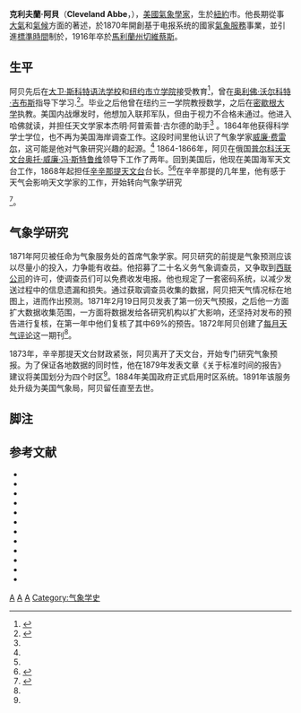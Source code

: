 {{Infobox scientist
|name              = Cleveland Abbe
|image             = Cleveland Abbe.jpg
|image_size        = 150px
|caption           = Cleveland Abbe
|birth_date        = 1838年12月3日
|birth_place       = {{USA}}[[紐約州|紐約州]][[紐約市|紐約市]]
|death_date        = {{death date and age|1916|10|28|1838|12|3}}
|death_place       = {{USA}}[[馬里蘭州|馬里蘭州]][[Chevy_Chase|Chevy Chase]]
|residence  = 
|citizenship = 
|nationality       = {{USA}}
|ethnicity         = 
|field             = [[氣象學|氣象學]]
|work_institutions = 
|alma_mater        = 
|doctoral_advisor  = 
|doctoral_students = 
|known_for         = 
|influences        = 
|influenced        = 
|prizes            = 1916年[[公共福利奖|公共福利奖]]
|religion = 
|footnotes = 
|signature         =
}}
'''克利夫蘭·阿貝'''（'''Cleveland Abbe'''，{{bd|1838年||1916年|catIdx=A阿}}），[[美國|美國]][[氣象學家|氣象學家]]，生於[[紐約|紐約]]市。他長期從事[[大氣|大氣]]和[[氣候|氣候]]方面的著述，於1870年開創基于电报系统的國家[[氣象服務|氣象服務]]事業，並引進[[標準時間|標準時間]]制於，1916年卒於[[馬利蘭州|馬利蘭州]][[切維蔡斯|切維蔡斯]]。

==生平==
阿贝先后在[[大卫·斯科特语法学校|大卫·斯科特语法学校]]和[[纽约市立学院|纽约市立学院]]接受教育<ref name=wws>{{harvnb|Debus|1968|p=2}}</ref>，曾在[[奥利佛·沃尔科特·吉布斯|奥利佛·沃尔科特·吉布斯]]指导下学习.<ref name=rg>{{harvnb|Reingold|1970|p=6}}</ref>。毕业之后他曾在纽约三一学院教授数学，之后在[[密歇根大学|密歇根大学]]执教。美国内战爆发时，他想加入联邦军队，但由于视力不合格未通过。他进入哈佛就读，并担任天文学家本杰明·阿普索普·古尔德的助手<ref name=hum/> 。1864年他获得科学学士学位，也不再为美国海岸调查工作。这段时间里他认识了气象学家[[威廉·费雷尔|威廉·费雷尔]]，这可能是他对气象研究兴趣的起源。<ref name=rg/> 1864-1866年，阿贝在俄国[[普尔科沃天文台|普尔科沃天文台]][[奥托·威廉·冯·斯特鲁维|奥托·威廉·冯·斯特鲁维]]领导下工作了两年。回到美国后，他现在美国海军天文台工作，1868年起担任[[辛辛那提天文台|辛辛那提天文台]]台长。<ref name=wws/><ref name=EB>{{harvnb|Hoiberg|2010|p=11}}</ref>在辛辛那提的几年里，他有感于天气会影响天文学家的工作，开始转向气象学研究</ref><ref name=hum>{{harvnb|Humphreys|1946|p=1}}</ref>。

==气象学研究==
1871年阿贝被任命为气象服务处的首席气象学家。阿贝研究的前提是气象预测应该以尽量小的投入，力争能有收益。他招募了二十名义务气象调查员，又争取到[[西联公司|西联公司]]的许可，使调查员们可以免费收发电报。他也规定了一套密码系统，以减少发送过程中的信息遗漏和损失。通过获取调查员收集的数据，阿贝把天气情况标在地图上，进而作出预测。1871年2月19日阿贝发表了第一份天气预报，之后他一方面扩大数据收集范围，一方面将数据发给各研究机构以扩大影响，还坚持对发布的预告进行复核，在第一年中他们复核了其中69%的预告。1872年阿贝创建了[[每月天气评论|每月天气评论]]这一期刊<ref name=wws/>。

1873年，辛辛那提天文台财政紧张，阿贝离开了天文台，开始专门研究气象预报。为了保证各地数据的同时性，他在1879年发表文章《关于标准时间的报告》建议将美国划分为四个时区<ref name=wws/>。1884年美国政府正式启用时区系统。1891年该服务处升级为美国气象局，阿贝留任直至去世。

==脚注==
{{reflist|2}}
==参考文献==
* {{cite web |author=Anon |title=Public Welfare Medal |url=http://www.nasonline.org/about-nas/awards/public-welfare-medal.html |year=2015 |publisher=National Academy of Sciences |accessdate=5 May 2015 |archive-date=2015-05-05 |archive-url=https://www.webcitation.org/6YJ7VlizO?url=https://www.amacad.org/default.aspx |deadurl=yes |ref=harv |df= }}
* {{cite web |author=Anon |title=Book of Members: 1780-2010: Chapter A |url=http://www.amacad.org/publications/BookofMembers/ChapterA.pdf |archive-url=https://www.webcitation.org/6YJ7FPiTh?url=http://www.amacad.org/publications/BookofMembers/ChapterA.pdf |accessdate=5 May 2015 |archive-date=2015-05-05 |publisher=American Academy of Arts and Sciences |format=PDF |year=2013 |deadurl=no |ref=harv |df= }}
* {{cite web |author=Anon |url=http://celebrating200years.noaa.gov/historymakers/abbe/welcome.html#studyroom |archive-url=https://www.webcitation.org/6YJ7s1BAW?url=http://celebrating200years.noaa.gov/historymakers/abbe/welcome.html#studyroom |archive-date=2015-05-05 |title=Cleveland Abbe: First Scientist of the American Weather Bureau |website=NOAA |series=Top Tens |date=19 July 2012 |accessdate=5 May 2015 |deadurl=no |ref=harv |df= }}
* {{cite news |author=Anon |title=Forecaster Abbe Dead At Age 77 |url=https://timesmachine.nytimes.com/timesmachine/1916/10/29/101575589.pdf |newspaper=[[The_New_York_Times|The New York Times]] |date=29 October 1916 |accessdate=5 May 2015 |archive-date=2015-11-24 |archive-url=https://web.archive.org/web/20151124120959/https://timesmachine.nytimes.com/timesmachine/1916/10/29/101575589.pdf |location=New York, NY |deadurl=no |ref=harv |df= }}
* {{cite encyclopedia | last = Asimov | first = Isaac | encyclopedia = Asimov's Biographical Encyclopedia of Science and Technology: The Living Stpries of More than 1000 Great Scientists from the Age of Greece to the Space Age | year = 1964 | publisher = Doubleday & Company, Inc. | location = Garden City, NY | pages = 343–344 | title = Abbe, Cleveland | lccn = 64016199 | ref = harv }}
* {{cite encyclopedia | editor-last = Debus | editor-first = Allen G. | encyclopedia = World Who's Who in Science: A Biographical Dictionary of Notable Scientists from Antiquity to the Present | edition = 1st | publisher = A. N. Marquis Company | location = Chicago, IL | year = 1968 | isbn = 0-8379-1001-3 | lccn = 68056149 | ref = harv }}
* {{Cite encyclopedia | editor-last = Hoiberg | editor-first = Dale H. | encyclopedia = Encyclopædia Britannica | title = Abbe, Cleveland | edition = 15th | year = 2010 | publisher = Encyclopædia Britannica, Inc. | volume = I: A-Ak - Bayes | location = Chicago, IL | isbn = 978-1-59339-837-8 | lccn = 2008934270 | ref = harv}}
* {{cite encyclopedia | last = Humphreys | first = William Jackson | encyclopedia = Dictionary of American Biography | volume = I-II: Abbe-Brazer | title = Abbe, Cleveland | pages = 1–2 | publisher = Charles Scribner's Sons | location = New York, NY | year = 1946 | lccn = 60002195 | ref = harv}}
* {{cite web |last=Hunter |first=Cathy |url=http://newswatch.nationalgeographic.com/2012/05/31/cleveland-old-probabilities-abbe-forecaster-and-national-geographic-founder/ |title=Cleveland 'Old Probabilities' Abbe: Forecaster and National Geographic Founder |date=31 May 2012 |accessdate=5 May 2015 |archive-date=2015-05-05 |archive-url=https://www.webcitation.org/6YJ6RlP0r?url=http://voices.nationalgeographic.com/2012/05/31/cleveland-old-probabilities-abbe-forecaster-and-national-geographic-founder/ |publisher=[[National_Geographic_Society|National Geographic Society]] |website=National Geographic |deadurl=no |ref=harv |df= }}
* {{Cite encyclopedia | editor1-last = Leonard | editor1-first = John William | editor2-last = Marquis | editor2-first = Albert Nelson | title = Who's Who in America: A Biographical Dictionary of Notable Living Men and Women of the United States | publisher = A. N. Marquis & Company | volume = 5: 1908-1909 | year = 1908 | location = Chicago, IL | url = https://books.google.com/books?id=eX0QOpl7iBQC&pg=PA1 | ref = harv }}
* {{cite encyclopedia | last = Reingold | first = Nathan | editor-last = Gillispie | editor-first = Charles Coulston | title = Abbe, Cleveland | encyclopedia = [[Dictionary_of_Scientific_Biography|Dictionary of Scientific Biography]] | year = 1970 | location = New York, NY | publisher = Charles Scribner's Sons | volume = 1: Abailard to Berg | isbn = 0-684-10112-2 | lccn = 69018090 | ref = harv }}
* {{cite encyclopedia | editor-last = Rines | editor-first = George Edwin | encyclopedia =[[Encyclopedia_Americana|Encyclopedia Americana]] | title = Abbe, Cleveland | year = 1918 | url = https://books.google.com/books?id=52gMAAAAYAAJ&pg=PA12 | volume = I: A-Annuals | lccn = 18016023 | publisher = The Encyclopedia Americana Corporation | location = New York, NY | ref = harv }}


[[Category:紐約市人|A]]
[[Category:美國氣象學家|A]]
[[Category:密西根大學校友|A]]
[[Category:气象学史|Category:气象学史]]